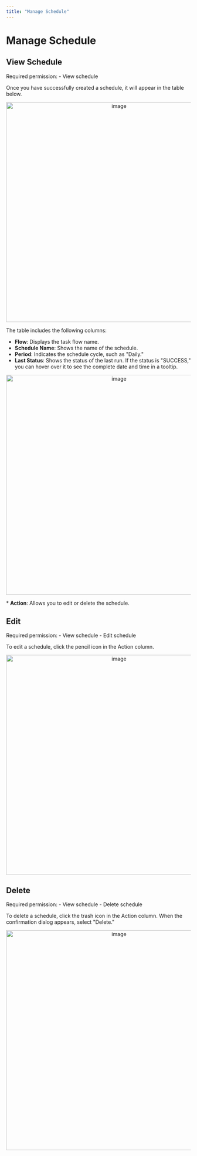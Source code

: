 ```yaml
---
title: "Manage Schedule"
---
```


# Manage Schedule

## View Schedule

<Note>
Required permission:
- View schedule
</Note>

Once you have successfully created a schedule, it will appear in the table below.

<div align="center">
  <img src="https://t3837933.p.clickup-attachments.com/t3837933/1f20ab9f-4ed5-485c-8dc0-c62fb81b3ea4/image.png" alt="image" width="600" />
</div>

The table includes the following columns:
- **Flow**: Displays the task flow name.
- **Schedule Name**: Shows the name of the schedule.
- **Period**: Indicates the schedule cycle, such as "Daily."
- **Last Status**: Shows the status of the last run. If the status is "SUCCESS," you can hover over it to see the complete date and time in a tooltip.

<div align="center">
  <img src="https://t3837933.p.clickup-attachments.com/t3837933/4a4c60e4-d0aa-42be-9972-e67211abfeaa/image.png" alt="image" width="600" />
</div>

\*   **Action**: Allows you to edit or delete the schedule.

## Edit

<Note>
Required permission:
- View schedule
- Edit schedule
</Note>

To edit a schedule, click the pencil icon in the Action column.

<div align="center">
  <img src="https://t3837933.p.clickup-attachments.com/t3837933/e61facf8-eaa5-4a76-9c1a-ec45baa5cf99/image.png" alt="image" width="600" />
</div>

## Delete

<Note>
Required permission:
- View schedule
- Delete schedule
</Note>

To delete a schedule, click the trash icon in the Action column. When the confirmation dialog appears, select "Delete."

<div align="center">
  <img src="https://t3837933.p.clickup-attachments.com/t3837933/6ba0e73f-8483-4804-88f3-54a4a4cf5f00/image.png" alt="image" width="600" />
</div>
